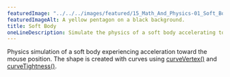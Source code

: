 ```yaml
---
featuredImage: "../../../images/featured/15_Math_And_Physics-01_Soft_Body-thumbnail.png"
featuredImageAlt: A yellow pentagon on a black background.
title: Soft Body
oneLineDescription: Simulate the physics of a soft body accelerating toward the mouse.
---
```


Physics simulation of a soft body experiencing
acceleration toward the mouse position. The shape is created
with curves using
<a href="/reference/p5/curveVertex">curveVertex()</a>
and
<a href="/reference/p5/curveTightness">curveTightness()</a>.